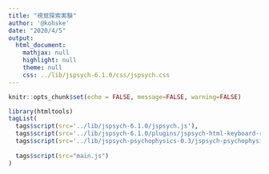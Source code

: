 ```yaml
---
title: "視覚探索実験"
author: '@kohske'
date: "2020/4/5"
output:
  html_document:
    mathjax: null
    highlight: null
    theme: null
    css: ../lib/jspsych-6.1.0/css/jspsych.css
---
```


```r
knitr::opts_chunk$set(echo = FALSE, message=FALSE, warning=FALSE)
```

```r
library(htmltools)
tagList(
  tags$script(src='../lib/jspsych-6.1.0/jspsych.js'),
  tags$script(src='../lib/jspsych-6.1.0/plugins/jspsych-html-keyboard-response.js'),
  tags$script(src='../lib/jspsych-psychophysics-0.3/jspsych-psychophysics.js'),
  
  tags$script(src="main.js")
)
```

<textarea id="result" value="1" cols="30" rows="30" maxlength="15" style="display:none"></textarea>


